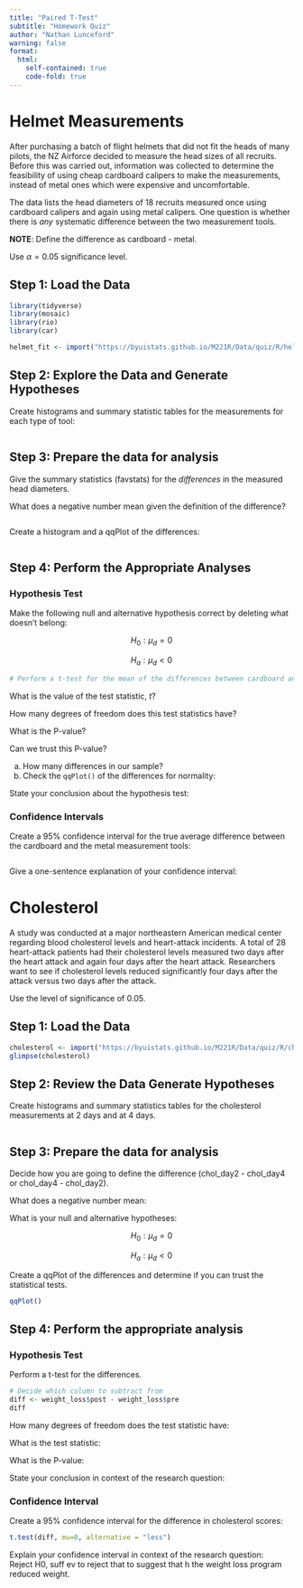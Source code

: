 ```yaml
---
title: "Paired T-Test"
subtitle: "Homework Quiz"
author: "Nathan Lunceford"
warning: false
format:
  html:
    self-contained: true
    code-fold: true
---
```


# Helmet Measurements

After purchasing a batch of flight helmets that did not fit the heads of many pilots, the NZ Airforce decided to measure the head sizes of all recruits. Before this was carried out, information was collected to determine the feasibility of using cheap cardboard calipers to make the measurements, instead of metal ones which were expensive and uncomfortable. 

The data lists the head diameters of 18 recruits measured once using cardboard calipers and again using metal calipers. One question is whether there is *any* systematic difference between the two measurement tools.

__NOTE__:  Define the difference as cardboard - metal. 

Use $\alpha = 0.05$ significance level.

## Step 1: Load the Data


```r
library(tidyverse)
library(mosaic)
library(rio)
library(car)

helmet_fit <- import("https://byuistats.github.io/M221R/Data/quiz/R/helmet_fit.csv")

```

## Step 2: Explore the Data and Generate Hypotheses

Create histograms and summary statistic tables for the measurements for each type of tool:

```r

```


## Step 3: Prepare the data for analysis

Give the summary statistics (favstats) for the *differences* in the measured head diameters.  

What does a negative number mean given the definition of the difference?

```r

```

Create a histogram and a qqPlot of the differences:

```r


```



## Step 4: Perform the Appropriate Analyses

### Hypothesis Test

Make the following null and alternative hypothesis correct by deleting what doesn't belong: 

$$H_0: \mu_d  = 0$$

$$ H_a: \mu_d < 0$$

```r
# Perform a t-test for the mean of the differences between cardboard and caliper data


```

What is the value of the test statistic, $t$?

How many degrees of freedom does this test statistics have?  

What is the P-value?

Can we trust this P-value? 

  a. How many differences in our sample? 
  b. Check the `qqPlot()` of the differences for normality:


State your conclusion about the hypothesis test:



### Confidence Intervals

Create a 95% confidence interval for the true average difference between the cardboard and the metal measurement tools:

```r

```


Give a one-sentence explanation of your confidence interval:



# Cholesterol

A study was conducted at a major northeastern American medical center regarding blood cholesterol levels and heart-attack incidents. A total of 28 heart-attack patients had their cholesterol levels measured two days after the heart attack and again four days after the heart attack.  Researchers want to see if cholesterol levels reduced significantly four days after the attack versus two days after the attack.  

Use the level of significance of 0.05.


## Step 1:  Load the Data

```r

cholesterol <- import("https://byuistats.github.io/M221R/Data/quiz/R/cholesterol.csv")
glimpse(cholesterol)
```

## Step 2:  Review the Data Generate Hypotheses



Create histograms and summary statistics tables for the cholesterol measurements at 2 days and at 4 days.


```r

```

## Step 3:  Prepare the data for analysis

Decide how you are going to define the difference (chol_day2 - chol_day4 or chol_day4 - chol_day2).

What does a negative number mean:  

What is your null and alternative hypotheses:  

$$H_0: \mu_d  = 0$$


$$ H_a: \mu_d < 0$$

Create a qqPlot of the differences and determine if you can trust the statistical tests.

```r
qqPlot()

```


## Step 4:  Perform the appropriate analysis


### Hypothesis Test

Perform a t-test for the differences.

```r

# Decide which column to subtract from 
diff <- weight_loss$post - weight_loss$pre
diff

```

How many degrees of freedom does the test statistic have:  

What is the test statistic:

What is the P-value:

State your conclusion in context of the research question:


### Confidence Interval

Create a 95% confidence interval for the difference in cholesterol scores:

```r
t.test(diff, mu=0, alternative = "less")

```


Explain your confidence interval in context of the research question:\
Reject H0, suff ev to reject that to suggest that h the weight loss program reduced weight. 


